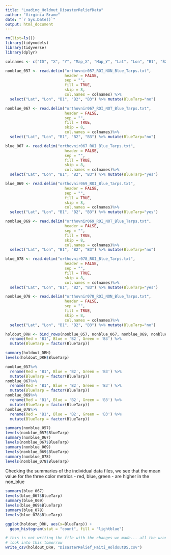 ```yaml
---
title: "Loading_Holdout_DisasterReliefData"
author: "Virginia Brame"
date: "`r Sys.Date()`"
output: html_document
---
```


```r
rm(list=ls())
library(tidymodels)
library(tidyverse)
library(dplyr)
```

```r
colnames <- c("ID", "X", "Y", "Map_X", "Map_Y", "Lat", "Lon", "B1", "B2", "B3")

nonblue_057 <- read.delim("orthovnir057_ROI_NON_Blue_Tarps.txt", 
                          header = FALSE, 
                          sep = "", 
                          fill = TRUE, 
                          skip = 8, 
                          col.names = colnames) %>% 
  select("Lat", "Lon", "B1", "B2", "B3") %>% mutate(BlueTarp="no")

nonblue_067 <- read.delim("orthovnir067_ROI_NOT_Blue_Tarps.txt", 
                          header = FALSE, 
                          sep = "", 
                          fill = TRUE, 
                          skip = 8, 
                          col.names = colnames)%>% 
  select("Lat", "Lon", "B1", "B2", "B3") %>% mutate(BlueTarp="no")

blue_067 <- read.delim("orthovnir067_ROI_Blue_Tarps.txt", 
                          header = FALSE, 
                          sep = "", 
                          fill = TRUE, 
                          skip = 8, 
                          col.names = colnames)%>% 
  select("Lat", "Lon", "B1", "B2", "B3") %>% mutate(BlueTarp="yes")

blue_069 <- read.delim("orthovnir069_ROI_Blue_Tarps.txt", 
                          header = FALSE, 
                          sep = "", 
                          fill = TRUE, 
                          skip = 8, 
                          col.names = colnames)%>% 
  select("Lat", "Lon", "B1", "B2", "B3") %>% mutate(BlueTarp="yes")

nonblue_069 <- read.delim("orthovnir069_ROI_NOT_Blue_Tarps.txt", 
                          header = FALSE, 
                          sep = "", 
                          fill = TRUE, 
                          skip = 8, 
                          col.names = colnames)%>% 
  select("Lat", "Lon", "B1", "B2", "B3") %>% mutate(BlueTarp="no")

blue_078 <- read.delim("orthovnir078_ROI_Blue_Tarps.txt", 
                          header = FALSE, 
                          sep = "", 
                          fill = TRUE, 
                          skip = 8, 
                          col.names = colnames)%>% 
  select("Lat", "Lon", "B1", "B2", "B3") %>% mutate(BlueTarp="yes")

nonblue_078 <- read.delim("orthovnir078_ROI_NON_Blue_Tarps.txt", 
                          header = FALSE, 
                          sep = "", 
                          fill = TRUE, 
                          skip = 8, 
                          col.names = colnames)%>% 
  select("Lat", "Lon", "B1", "B2", "B3") %>% mutate(BlueTarp="no")

holdout_DRH <- bind_rows(nonblue_057, nonblue_067, nonblue_069, nonblue_078, blue_067, blue_069, blue_078) %>% 
  rename(Red = 'B1', Blue = 'B2', Green = 'B3') %>% 
  mutate(BlueTarp = factor(BlueTarp))

summary(holdout_DRH)
levels(holdout_DRH$BlueTarp)
```

```r
nonblue_057%>% 
  rename(Red = 'B1', Blue = 'B2', Green = 'B3') %>% 
  mutate(BlueTarp = factor(BlueTarp))
nonblue_067%>% 
  rename(Red = 'B1', Blue = 'B2', Green = 'B3') %>% 
  mutate(BlueTarp = factor(BlueTarp))
nonblue_069%>% 
  rename(Red = 'B1', Blue = 'B2', Green = 'B3') %>% 
  mutate(BlueTarp = factor(BlueTarp))
nonblue_078%>% 
  rename(Red = 'B1', Blue = 'B2', Green = 'B3') %>% 
  mutate(BlueTarp = factor(BlueTarp))

summary(nonblue_057)
levels(nonblue_057$BlueTarp)
summary(nonblue_067)
levels(nonblue_067$BlueTarp)
summary(nonblue_069)
levels(nonblue_069$BlueTarp)
summary(nonblue_078)
levels(nonblue_078$BlueTarp)
```
Checking the summaries of the individual data files, we see that the mean value for the three color metrics - red, blue, green - are higher in the non_blue 
```r
summary(blue_067)
levels(blue_067$BlueTarp)
summary(blue_069)
levels(blue_069$BlueTarp)
summary(blue_078)
levels(blue_078$BlueTarp)
```
```r

ggplot(holdout_DRH, aes(x=BlueTarp)) + 
  geom_histogram(stat = "count", fill = "lightblue")
```
```r
# this is not writing the file with the changes we made... all the wrangling is being lost
# look into this tomorrow
write_csv(holdout_DRH, "DisasterRelief_Haiti_HoldoutDS.csv")
```

